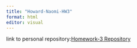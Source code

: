 ```yaml
---
title: "Howard-Naomi-HW3"
format: html
editor: visual
---
```


link to personal repository:[Homework-3 Repository](https://github.com/naomihoward11/howard-naomi_homework-03)
